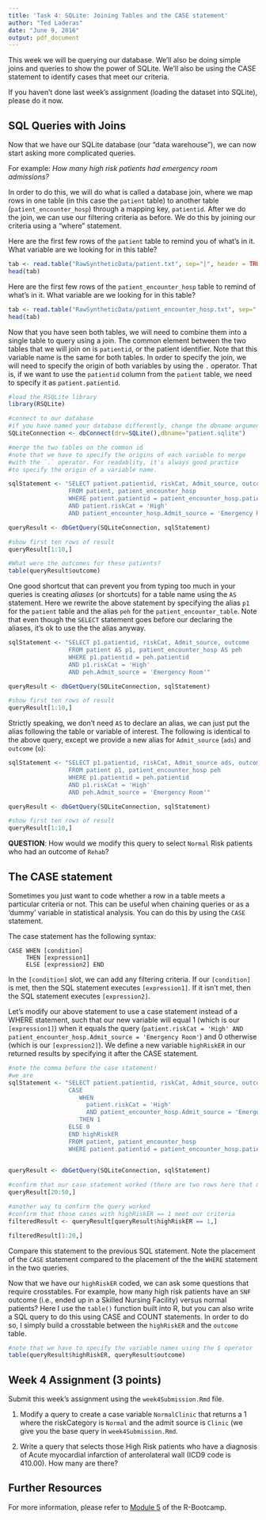 ```yaml
---
title: 'Task 4: SQLite: Joining Tables and the CASE statement'
author: "Ted Laderas"
date: "June 9, 2016"
output: pdf_document
---
```


This week we will be querying our database. We'll also be doing simple joins and queries to show the power of SQLite. We'll also be using the CASE statement to identify cases that meet our criteria.

If you haven't done last week's assignment (loading the dataset into SQLite), please do it now.

## SQL Queries with Joins

Now that we have our SQLite database (our "data warehouse"), we can now start asking more complicated queries. 

For example: *How many high risk patients had emergency room admissions?*

In order to do this, we will do what is called a database join, where we map rows in one table (in this case the `patient` table) to another table (`patient_encounter_hosp`) through a mapping key, `patientid`. After we do the join, we can use our filtering criteria as before. We do this by joining our criteria using a "where" statement.

Here are the first few rows of the `patient` table to remind you of what's in it. What variable are we looking for in this table?

```r
tab <- read.table("RawSyntheticData/patient.txt", sep="|", header = TRUE)
head(tab)
```

Here are the first few rows of the `patient_encounter_hosp` table to remind of what's in it. What variable are we looking for in this table?

```r
tab <- read.table("RawSyntheticData/patient_encounter_hosp.txt", sep="|", header=TRUE)
head(tab)
```

Now that you have seen both tables, we will need to combine them into a single table to query using a join. The common element between the two tables that we will join on is `patientid`, or the patient identifier. Note that this variable name is the same for both tables. In order to specify the join, we will need to specify the origin of both variables by using the `.` operator. That is, if we want to use the `patientid` column from the `patient` table, we need to specify it as `patient.patientid`.

```r
#load the RSQLite library
library(RSQLite)

#connect to our database
#if you have named your database differently, change the dbname argument
SQLiteConnection <- dbConnect(drv=SQLite(),dbname="patient.sqlite")

#merge the two tables on the common id
#note that we have to specify the origins of each variable to merge
#with the `.` operator. For readablity, it's always good practice
#to specify the origin of a variable name.

sqlStatement <- "SELECT patient.patientid, riskCat, Admit_source, outcome 
                 FROM patient, patient_encounter_hosp
                 WHERE patient.patientid = patient_encounter_hosp.patientid
                 AND patient.riskCat = 'High' 
                 AND patient_encounter_hosp.Admit_source = 'Emergency Room'"

queryResult <- dbGetQuery(SQLiteConnection, sqlStatement)

#show first ten rows of result
queryResult[1:10,]

#What were the outcomes for these patients?
table(queryResult$outcome)
```

One good shortcut that can prevent you from typing too much in your queries is creating *aliases* (or shortcuts) for a table name using the `AS` statement. Here we rewrite the above statement by specifying the alias `p1` for the `patient` table and the alias `peh` for the `patient_encounter_table`. Note that even though the `SELECT` statement goes before our declaring the aliases, it's ok to use the the alias anyway.

```r
sqlStatement <- "SELECT p1.patientid, riskCat, Admit_source, outcome 
                 FROM patient AS p1, patient_encounter_hosp AS peh
                 WHERE p1.patientid = peh.patientid
                 AND p1.riskCat = 'High' 
                 AND peh.Admit_source = 'Emergency Room'"

queryResult <- dbGetQuery(SQLiteConnection, sqlStatement)

#show first ten rows of result
queryResult[1:10,]
```

Strictly speaking, we don't need `AS` to declare an alias, we can just put the alias following the table or variable of interest. The following is identical to the above query, except we provide a new alias for `Admit_source` (`ads`) and `outcome` (`o`):

```r
sqlStatement <- "SELECT p1.patientid, riskCat, Admit_source ads, outcome o 
                 FROM patient p1, patient_encounter_hosp peh
                 WHERE p1.patientid = peh.patientid
                 AND p1.riskCat = 'High' 
                 AND peh.Admit_source = 'Emergency Room'"

queryResult <- dbGetQuery(SQLiteConnection, sqlStatement)

#show first ten rows of result
queryResult[1:10,]
```

**QUESTION**: How would we modify this query to select `Normal` Risk patients who had an outcome of `Rehab`?

## The CASE statement

Sometimes you just want to code whether a row in a table meets a particular criteria or not. This can be useful when chaining queries or as a 'dummy' variable in statistical analysis. You can do this by using the `CASE` statement. 

The case statement has the following syntax:

```{eval=FALSE}
CASE WHEN [condition] 
     THEN [expression1] 
     ELSE [expression2] END 
```

In the `[condition]` slot, we can add any filtering criteria. If our `[condition]` is met, then the SQL statement executes `[expression1]`. If it isn't met, then the SQL statement executes `[expression2]`. 

Let's modify our above statement to use a case statement instead of a WHERE statement, such that our new variable will equal 1 (which is our `[expression1]`) when it equals the query (`patient.riskCat = 'High' AND patient_encounter_hosp.Admit_source = 'Emergency Room'`) and 0 otherwise (which is our `[expression2]`). We define a new variable `highRiskER` in our returned results by specifying it after the CASE statement.

```r
#note the comma before the case statement!
#we are 
sqlStatement <- "SELECT patient.patientid, riskCat, Admit_source, outcome, 
                 CASE 
                    WHEN
                      patient.riskCat = 'High'  
                      AND patient_encounter_hosp.Admit_source = 'Emergency Room'
                    THEN 1
                 ELSE 0 
                 END highRiskER
                 FROM patient, patient_encounter_hosp
                 WHERE patient.patientid = patient_encounter_hosp.patientid"
                 

queryResult <- dbGetQuery(SQLiteConnection, sqlStatement)

#confirm that our case statement worked (there are two rows here that meet the criteria)
queryResult[20:50,]

#another way to confirm the query worked 
#confirm that those cases with highRiskER == 1 meet our criteria
filteredResult <- queryResult[queryResult$highRiskER == 1,]

filteredResult[1:20,]
```

Compare this statement to the previous SQL statement. Note the placement of the `CASE` statement compared to the placement of the the `WHERE` statement in the two queries.

Now that we have our `highRiskER` coded, we can ask some questions that require crosstables. For example, how many high risk patients have an `SNF` outcome (i.e., ended up in a Skilled Nursing Facility) versus normal patients? Here I use the `table()` function built into R, but you can also write a SQL query to do this using CASE and COUNT statements. In order to do so, I simply build a crosstable between the `highRiskER` and the `outcome` table.

```r
#note that we have to specify the variable names using the $ operator
table(queryResult$highRiskER, queryResult$outcome)
```

## Week 4 Assignment (3 points)

Submit this week's assignment using the `week4Submission.Rmd` file.

1) Modify a query to create a case variable `NormalClinic` that returns a 1 where the riskCategory is `Normal` and the admit source is `Clinic` (we give you the base query in `week4Submission.Rmd`.

2) Write a query that selects those High Risk patients who have a diagnosis of Acute myocardial infarction of anterolateral wall (ICD9 code is 410.00). How many are there?

## Further Resources

For more information, please refer to [Module 5](https://github.com/laderast/r-bootcamp/tree/master/module5) of the R-Bootcamp.
